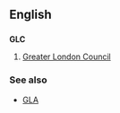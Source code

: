 ==English==
==={{initialism}}===
'''GLC'''

#[[w:Greater London Council|Greater London Council]]

===See also===
*[[GLA]]